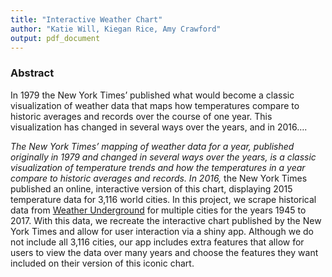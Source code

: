 ```yaml
---
title: "Interactive Weather Chart"
author: "Katie Will, Kiegan Rice, Amy Crawford"
output: pdf_document
---
```


### Abstract  

In 1979 the New York Times' published what would become a classic visualization of weather data that maps how temperatures compare to historic averages and records over the course of one year. This visualization has changed in several ways over the years, and in 2016....

_The New York Times' mapping of weather data for a year, published originally in 1979 and changed in several ways over the years, is a classic visualization of temperature trends and how the temperatures in a year compare to historic averages and records. In 2016,_ the New York Times published an online, interactive version of this chart, displaying 2015 temperature data for 3,116 world cities. In this project, we scrape historical data from [Weather Underground](https://www.wunderground.com/) for multiple cities for the years 1945 to 2017. With this data, we recreate the interactive chart published by the New York Times and allow for user interaction via a shiny app. Although we do not include all 3,116 cities, our app includes extra features that allow for users to view the data over many years and choose the features they want included on their version of this iconic chart.
